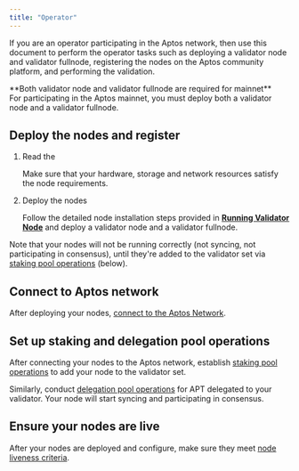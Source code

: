 ```yaml
---
title: "Operator"
---
```


If you are an operator participating in the Aptos network, then use this document to perform the operator tasks such as deploying a validator node and validator fullnode, registering the nodes on the Aptos community platform, and performing the validation.






<Aside type="note">
  **Both validator node and validator fullnode are required for mainnet** <br />
  For participating in the Aptos mainnet, you must deploy both a validator node and a validator fullnode.
</Aside>

## Deploy the nodes and register



<Steps>

1. Read the 

   Make sure that your hardware, storage and network resources satisfy the node requirements.

2. Deploy the nodes

   Follow the detailed node installation steps provided in [**Running Validator Node**](/ja/network/nodes/validator-node/deploy-nodes)
   and deploy a validator node and a validator fullnode.

</Steps>



Note that your nodes will not be running correctly (not syncing, not participating in consensus),
until they&apos;re added to the validator set via [staking pool operations](/ja/network/nodes/validator-node/connect-nodes/staking-pool-operations) (below).

## Connect to Aptos network

After deploying your nodes, [connect to the Aptos Network](/ja/network/nodes/validator-node/connect-nodes/connect-to-aptos-network).

## Set up staking and delegation pool operations

After connecting your nodes to the Aptos network, establish [staking pool operations](/ja/network/nodes/validator-node/connect-nodes/staking-pool-operations) to add your node to the validator set.

Similarly, conduct [delegation pool operations](/ja/network/nodes/validator-node/connect-nodes/delegation-pool-operations) for APT delegated to your validator. Your node will start syncing and participating in consensus.

## Ensure your nodes are live

After your nodes are deployed and configure, make sure they meet [node liveness criteria](/ja/network/nodes/validator-node/verify-nodes/node-liveness-criteria).
